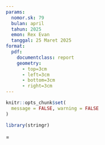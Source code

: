 ```yaml
---
params: 
  nomor.sk: 79
  bulan: april
  tahun: 2025
  emon: Rex Evan
  tanggal: 25 Maret 2025
format: 
  pdf:
    documentclass: report
    geometry: 
      - top=3cm
      - left=3cm
      - bottom=3cm
      - right=3cm
---
```

```r

knitr::opts_chunk$set(
  message = FALSE, warning = FALSE
)

library(stringr)

```



\tolerance=1
\emergencystretch=\maxdimen
\hyphenpenalty=10000
\hbadness=10000

\pagenumbering{gobble}

\setlength{\parindent}{0pt}   
\setlength{\parskip}{1em}  

\begin{center}
\includegraphics[width=0.10\textwidth]{logo/bps-logo.png}
\\
\textit{\textbf{
	\large{
	BADAN PUSAT STATISTIK
	\\
	KABUPATEN SIKKA
	}
}}

KEPUTUSAN KEPALA BADAN PUSAT STATISTIK
KABUPATEN SIKKA
\\
\bigskip
NOMOR `r params$nomor.sk` TAHUN `r params$tahun`
\\
\bigskip
TENTANG
\\
\bigskip
PENETAPAN \textit{EMPLOYEE OF THE MONTH} BULAN `r str_to_upper(params$bulan)` TAHUN `r params$tahun`
\\
\bigskip
DI BADAN PUSAT STATISTIK KABUPATEN SIKKA
\\
\bigskip
KEPALA BADAN PUSAT STATISTIK KABUPATEN SIKKA,

\end{center}


\begin{tabular}{llp{11cm}}

	Menimbang: & a. & bahwa Badan Pusat Statistik Kabupaten Sikka telah melakukan proses pemilihan \textit{employee of the month} dan telah terpilih \textit{employee of the month} bulan `r params$bulan` tahun `r params$tahun`;
	\\
	\\
	& b. & bahwa berdasarkan pertimbangan sebagaimana dimaksud dalam huruf a, perlu menetapkan Keputusan Kepala Badan Pusat Statistik Kabupaten Sikka tentang \textit{employee of the month} bulan `r params$bulan` tahun `r params$tahun` di Badan Pusat Statistik Kabupaten Sikka;
	\bigskip\\
	\\
	Mengingat: & 1. & Undang-Undang Nomor 16 Tahun 1997 tentang Statistik (Lembaran Negara Republik Indonesia Tahu 1997 Nomor 39, Tambahan Lembaran Negara Republik Indonesia Nomor 3683);
	\\
	\\
	& 2. & Undang-Undang Nomor 20 Tahun 2023 tentang Aparatur Sipil Negara (Lembaran Negara Republik Indonesia Tahun 2023 Nomor 141, Tambaan Lembaran Negara Republik Indonesia Nomor 6897);
	\\
	\\
	& 3. & Peraturan Pemerintah Nomor 11 Tahun 2017 tentang Manajemen Pegawai Negeri Sipil (Lembaran Negara Republik Indonesia Tahun 2017 Nomor 63, Tambahan Lembaran Negara Republik Indonesia Nomor 6307), sebagaimana telah diubah dengan Peraturan Pemerintah Nomor 17 Tahun 2020 (Lembaran Negara Republik Indonesia Tahun 2020 Nomor 68, Tambahan Lembaran Negara Republik Nomor 6477);
	\\
	\\
	& 4. & Peraturan Presiden Nomor 86 Tahun 2007 tentang Badan Pusat Statistik
	\\
	\\
	& 5. & Peraturan Badan Pusat Statistik Nomor 5 Tahun 2023 tentang Organisasi dan Tata Kerja Badan Pusat Statistik Provinsi dan Badan Pusat Statistik Kabupaten/Kota (Berita Negara Republik Indonesia Tahun 2023 Nomor 429);
\end{tabular}

\newpage

\begin{center}
MEMUTUSKAN:
\end{center}

\begin{tabular}{llp{11cm}}
Menetapkan & : & KEPUTUSAN KEPALA BADAN PUSAT STATISTIK KABUPATEN SIKKA TENTANG PENETAPAN \textit{EMPLOYEE OF THE MONTH} BULAN `r str_to_upper(params$bulan)` TAHUN `r params$tahun` DI BADAN PUSAT STATISTIK KABUPATEN SIKKA
	\\
	\\
KESATU & : &  Menetapkan \textit{Employee Of The Month} Bulan `r str_to_title(params$bulan)` Tahun `r params$tahun` adalah `r params$emon`
	\\
	\\
KEDUA & : & Keputusan ini mulai berlaku sejak \textit{Employee Of The Month} terpilih dan ditetapkan pada setiap bulannya.
\end{tabular}


\bigskip
\hfill
\begin{tabular}{@{}c}

Ditetapkan di Maumere \\
pada tanggal `r params$tanggal` \bigskip\\


KUASA PENGGUNA ANGGARAN \\
BADAN PUSAT STATISTIK \\
KABUPATAN SIKKA \bigskip\\
\\
\\
\\
\\
KRISTANTO SETYO UTOMO
\end{tabular}